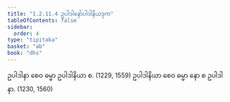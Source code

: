 ```yaml
---
title: "1.2.11.4 ဥပါဒါနော်ပါဒါနိယဒုက"
tableOfContents: false
sidebar:
  order: 4
type: "tipitaka"
basket: "ab"
book: "dhs"
---
```



<DynamicBreadcrumb />

<Division number="94" book="dhs" e="ch" v="29" p="12">

<Paragraph number="221" book="dhs">
ဥပါဒါနာ စေဝ ဓမ္မာ ဥပါဒါနိယာ စ. (<Emphasis>1229, 1559</Emphasis>)
</Paragraph>

<Paragraph number="222" book="dhs">
ဥပါဒါနိယာ စေဝ ဓမ္မာ နော စ ဥပါဒါနာ. (<Emphasis>1230, 1560</Emphasis>)
</Paragraph>
</Division>